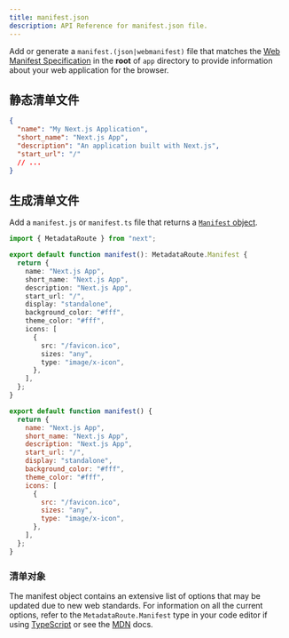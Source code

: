 ```yaml
---
title: manifest.json
description: API Reference for manifest.json file.
---
```


Add or generate a `manifest.(json|webmanifest)` file that matches the [Web Manifest Specification](https://developer.mozilla.org/docs/Web/Manifest) in the **root** of `app` directory to provide information about your web application for the browser.

## 静态清单文件

```json filename="app/manifest.json | app/manifest.webmanifest"
{
  "name": "My Next.js Application",
  "short_name": "Next.js App",
  "description": "An application built with Next.js",
  "start_url": "/"
  // ...
}
```

## 生成清单文件

Add a `manifest.js` or `manifest.ts` file that returns a [`Manifest` object](#manifest-object).

```ts filename="app/manifest.ts" switcher
import { MetadataRoute } from "next";

export default function manifest(): MetadataRoute.Manifest {
  return {
    name: "Next.js App",
    short_name: "Next.js App",
    description: "Next.js App",
    start_url: "/",
    display: "standalone",
    background_color: "#fff",
    theme_color: "#fff",
    icons: [
      {
        src: "/favicon.ico",
        sizes: "any",
        type: "image/x-icon",
      },
    ],
  };
}
```

```js filename="app/manifest.js" switcher
export default function manifest() {
  return {
    name: "Next.js App",
    short_name: "Next.js App",
    description: "Next.js App",
    start_url: "/",
    display: "standalone",
    background_color: "#fff",
    theme_color: "#fff",
    icons: [
      {
        src: "/favicon.ico",
        sizes: "any",
        type: "image/x-icon",
      },
    ],
  };
}
```

### 清单对象

The manifest object contains an extensive list of options that may be updated due to new web standards. For information on all the current options, refer to the `MetadataRoute.Manifest` type in your code editor if using [TypeScript](https://nextjs.org/docs/app/building-your-application/configuring/typescript#typescript-plugin) or see the [MDN](https://developer.mozilla.org/docs/Web/Manifest) docs.

